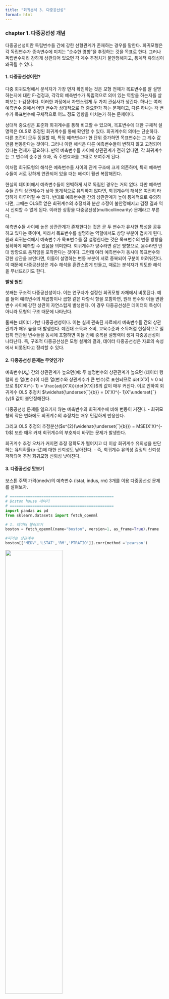 ```yaml
---
title: "회귀분석 3. 다중공선성"
format: html
---
```

### chapter 1. 다중공선성 개념 

다중공선성이란 독립변수들 간에 강한 선형관계가 존재하는 경우를 말한다.
회귀모형은 각 독립변수가 종속변수에 미치는 ["]{dir="rtl"}순수한 영향"을
추정하는 것을 목표로 한다. 그러나 독립변수끼리 강하게 상관되어 있으면 각
계수 추정치가 불안정해지고, 통계적 유의성이 왜곡될 수 있다.

####  1. 다중공선성이란? 

다중 회귀모형에서 분석자가 가장 먼저 확인하는 것은 모형 전체가
목표변수를 잘 설명하는지에 대한 F-검정과, 각각의 예측변수가 독립적으로
의미 있는 역할을 하는지를 살펴보는 t-검정이다. 이러한 과정에서
자연스럽게 두 가지 관심사가 생긴다. 하나는 여러 예측변수 중에서 어떤
변수가 상대적으로 더 중요한가 하는 문제이고, 다른 하나는 각 변수가
목표변수에 구체적으로 어느 정도 영향을 미치는가 하는 문제이다.

상대적 중요성은 표준화 회귀계수를 통해 비교할 수 있으며, 목표변수에 대한
구체적 설명력은 OLS로 추정된 회귀계수를 통해 확인할 수 있다. 회귀계수의
의미는 단순하다. 다른 조건이 모두 동일할 때, 특정 예측변수가 한 단위
증가하면 목표변수는 그 계수 값만큼 변동한다는 것이다. 그러나 이런 해석은
다른 예측변수들이 변하지 않고 고정되어 있다는 전제가 필요하다. 만약
예측변수들 사이에 상관관계가 전혀 없다면, 각 회귀계수는 그 변수의 순수한
효과, 즉 주변효과를 그대로 보여주게 된다.

이처럼 회귀모형의 해석은 예측변수들 사이의 관계 구조에 크게 의존하며,
특히 예측변수들이 서로 강하게 연관되어 있을 때는 해석이 훨씬 복잡해진다.

현실의 데이터에서 예측변수들이 완벽하게 서로 독립인 경우는 거의 없다.
다만 예측변수들 간의 상관계수가 낮아 통계적으로 유의하지 않다면,
회귀계수의 해석은 여전히 타당하게 이루어질 수 있다. 반대로 예측변수들
간의 상관관계가 높아 통계적으로 유의하다면, 그때는 OLS로 얻은 회귀계수의
추정치와 분산 추정이 불안정해지고 검정 결과 역시 신뢰할 수 없게 된다.
이러한 상황을 다중공선성(multicollinearity) 문제라고 부른다.

예측변수들 사이에 높은 상관관계가 존재한다는 것은 곧 두 변수가 유사한
특성을 공유하고 있다는 뜻이며, 따라서 목표변수를 설명하는 역할에서도
상당 부분이 겹치게 된다. 원래 회귀분석에서 예측변수가 목표변수를 잘
설명한다는 것은 목표변수의 변동 방향을 정확하게 예측할 수 있음을
의미한다. 회귀계수가 양수라면 같은 방향으로, 음수라면 반대 방향으로
움직임을 포착한다는 것이다. 그런데 여러 예측변수가 동시에 목표변수와
강한 상관을 보인다면, 이들이 설명하는 변동 부분이 서로 중복되어 구분이
어려워진다. 이 때문에 다중공선성은 계수 해석을 혼란스럽게 만들고, 때로는
분석자가 의도한 해석을 무너뜨리기도 한다.

**발생 원인**

첫째는 구조적 다중공선성이다. 이는 연구자가 설정한 회귀모형 자체에서
비롯된다. 예를 들어 예측변수의 제곱항이나 곱항 같은 다항식 항을
포함하면, 원래 변수와 이들 변환 변수 사이에 강한 상관이 자연스럽게
발생한다. 이 경우 다중공선성은 데이터의 특성이 아니라 모형의 구조 때문에
나타난다.

둘째는 데이터 기반 다중공선성이다. 이는 실제 관측된 자료에서 예측변수들
간의 상관관계가 매우 높을 때 발생한다. 예컨대 소득과 소비, 교육수준과
소득처럼 현실적으로 밀접히 연관된 변수들을 동시에 포함하면 이들 간에
중복된 설명력이 생겨 다중공선성이 나타난다. 즉, 구조적 다중공선성은 모형
설계의 결과, 데이터 다중공선성은 자료의 속성에서 비롯된다고 정리할 수
있다.

####  2. 다중공선성 문제는 무엇인가? 

예측변수($X_{k}$) 간의 상관관계가 높으면(예: 두 설명변수의 상관관계가
높으면 (데이터 행렬의 한 열(변수)이 다른 열(변수와 상관계수가 큰 변수)로
표현되므로 $det|X'X| \approx 0$ 되므로
$(X'X)^{- 1} = \frac{adj(X'X)}{det|X'X|}$의 값이 매우 커진다. 이로
인하여 회귀계수 OLS 추정치
$\widehat{\underset{¯}{b}} = (X'X)^{- 1}X'\underset{¯}{y}$ 값이
불안정해진다.

다중공선성 문제를 일으키지 않는 예측변수의 회귀계수에 비해 변동이
커진다. - 회귀모형의 작은 변화에도 회귀계수의 추정치는 매우 민감하게
반응한다.

그리고 OLS 추정의
추정분산($s^{2}(\widehat{\underset{¯}{b}}) = MSE(X'X)^{- 1}$) 또한 매우
커져 회귀계수의 부호까지 바뀌는 문제가 발생한다.

회귀계수 추정 오차가 커지면 추정 정확도가 떨어지고 더 이상 회귀계수
유의성을 판단하는 유의확률(p-값)에 대한 신뢰성도 낮아진다. - 즉,
회귀계수 유의성 검정의 신뢰성 저하되어 추정 회귀모형 신뢰성 낮아진다.

####  3. 다중공선성 맛보기 

보스톤 주택 가격(medv)의 예측변수 (lstat, indus, rm) 3개를 이용
다중공선성 문제를 살펴보자.

```python
# ==============================================
# Boston house 데이터
# ==============================================
import pandas as pd
from sklearn.datasets import fetch_openml

# 1. 데이터 불러오기
boston = fetch_openml(name="boston", version=1, as_frame=True).frame

#피어슨 상관계수
boston[['MEDV','LSTAT','RM','PTRATIO']].corr(method ='pearson')
```

![](images/다중공선성_상관계수.png){fig-align="center" width="60%"}

$medv = 34.6 - 0.95*lstat,R^{2} = 54.4\%$

먼저 lstat만 포함한 단순회귀모형에서는 회귀계수가 -0.95로 추정된다. 이는
저소득층 비율이 한 단위 증가할 때 주택가격이 평균적으로 약 0.95 단위
감소한다는 의미이며, 결정계수는 약 54.4%로 나타난다.

$medv = - 1.36 - 0.64*lstat + 5.09*rm,R^{2} = 63.9\%$

여기에 rm을 함께 넣으면 상황이 달라진다. lstat과 rm은 강한 상관관계를
갖는 변수인데, 두 변수를 동시에 포함하면 lstat의 회귀계수가 -0.64로 크게
줄어든다. 그 대신 rm의 회귀계수는 5.09로 추정되고, 결정계수는 63.9%로
상승한다. 즉, 두 변수가 설명하는 부분이 겹치면서 계수 값이 불안정해지고,
그 결과 단일변수 모형과 다변수 모형에서 해석이 달라지는 다중공선성의
전형적인 현상이 발생한다.

$medv = 34.9 - 0.903*lstat - 0.08*indus,R^{2} = 54.6\%$

반면 indus처럼 lstat과의 상관관계가 낮은 변수를 추가하면 다른 결과가
나온다. indus를 포함한 모형에서 lstat의 계수는 여전히 -0.9 수준으로 거의
변하지 않고, 결정계수 역시 54.6%로 단 0.2% 정도만 증가한다. 즉, 상관성이
낮은 변수를 추가하면 기존 변수의 계수에 큰 영향을 주지 않으며, 설명력도
크게 개선되지 않는다.

이 사례는 다중공선성이 주로 서로 상관관계가 큰 예측변수를 함께 투입할 때
발생한다는 점을 잘 보여준다. 목표변수를 설명하는 부분이 겹치기 때문에
회귀계수 값이 불안정해지고, 해석이 왜곡되거나 혼란스러워진다. 반대로
상관성이 낮은 변수를 포함할 때는 계수 해석이 비교적 안정적이다.

####  4. 다중공선성 문재 반드시 해결 해야 하나? 

다중공선성 문제가 발생했다고 해서 반드시 그것을 제거하거나 해결해야 하는
것은 아니다. 다중공선성이 존재해도 회귀모형의 전체 예측력이나 적합도에는
큰 문제가 없기 때문이다. 실제로 목표변수를 예측하는 데 초점을 맞춘다면,
다중공선성이 있더라도 모형의 예측 성능은 크게 저하되지 않는다.

문제는 주로 해석 단계에서 나타난다. 다중공선성이 심할 경우, 회귀계수의
표준오차가 커져서 유의성이 불명확해지고, 계수의 크기나 부호가 직관에
어긋나게 추정될 수 있다. 따라서 ["]{dir="rtl"}어떤 예측변수가 목표변수에
더 큰 영향을 미치는가?"와 같은 변수별 효과 해석이 중요한 연구에서는
다중공선성을 무시하기 어렵다.

다중공선성이 반드시 해결해야 할 문제는 아니다. 특히 회귀모형에
통제변수가 포함된 경우, 다중공선성이 통제변수들에서만 발생하고 연구자가
관심을 두는 실험변수(주효과 변수)에서는 발생하지 않는다면, 굳이
제거하거나 수정할 필요가 없다.

실제로 Applied Linear Statistical Models (4판, p.289)에서도 언급하듯이,
예측변수들 사이에 일정 수준의 상관이 존재한다고 해서 모형의 적합 자체가
저해되거나 새로운 관측값에 대한 예측이 무의미해지는 것은 아니다.
다중공선성은 주로 개별 회귀계수의 해석과 검정에 영향을 미칠 뿐, 평균
반응(mean response)이나 예측값(prediction)의 정확성에는 큰 타격을 주지
않는다.

따라서 연구 목적이 ["]{dir="rtl"}주요 실험변수의 효과 검정"이라면,
통제변수들 사이의 다중공선성은 크게 문제 되지 않는다. 오히려 통제변수의
역할은 실험변수의 효과를 명확히 드러내는 데 있으므로, 약간의 공선성을
이유로 불필요하게 제거한다면 모형 해석이 왜곡될 수 있다.

이는 Baron & Kenny(1986)가 조절변수(moderator)와 매개변수(mediator)
모형을 제시할 때도 중요한 함의로 다루어졌다. 통제변수나 매개·조절변수는
본래 주요 변수의 관계를 보다 정교하게 설명하기 위해 포함되는 것이며, 이
과정에서 일부 상관관계가 존재하더라도 반드시 제거해야 하는 것은 아니라는
것이다.

즉, 실험변수에서 다중공선성이 없다면 문제 삼지 않아도 되며, 통제변수
사이의 공선성은 분석 목적상 자연스럽게 허용될 수 있다는 점이 핵심이다.

**매개효과 Mediator**

![](images/매개효과.png){fig-align="center" width="60%"}


(순서1) $y = a + b_{11}X + e$ : $b_{11}$ 유의해야 한다.

(순서2) $Me = a + b_{21}X + e$ : $b_{21}$ 유의해야 한다.

(순서3) $y = a + b_{31}X + b_{32}Me + e$ : $b_{32}$ (매개효과) 유의하고
$b_{31}$은 $b_{11}$보다 절대값이 작아지거나 유의하지 않을 수 있음

**조절효과 Moderate**

![](images/조절효과.png){fig-align="center" width="60%"}

$y = a + b_{1}X + b_{2}MO + b_{3}X*MO + e$

$b_{3}$는 반드시 유의해야 한다.

### chapter 2. 다중공선성 진단 

####  1. 진단 도구 

##### \(1) 산점도_상관계수

다중공선성을 진단하는 가장 기본적인 출발점은 산점도 행렬과 상관계수
행렬이다. 회귀분석을 시작할 때, 먼저 산점도 행렬을 통해 종속변수와 각
설명변수의 관계를 시각적으로 살펴볼 수 있으며, 동시에 설명변수들 사이의
관계도 확인할 수 있다.

상관계수 행렬은 보다 정량적으로 설명변수들 간의 상관관계를 파악하게
해준다. 이를 통해 종속변수와 밀접한 관련이 있는 설명변수를 미리 선별할
수 있을 뿐만 아니라, 설명변수들 사이에 높은 상관이 존재한다면
다중공선성이 발생할 가능성을 사전에 진단할 수 있다.

이 방법은 직관적이고 계산이 간단하다는 장점이 있지만, 몇 가지 한계가
있다. 무엇보다 상관계수 행렬은 설명변수들 간의 쌍체(pairwise) 관계만
보여줄 뿐, 여러 변수들이 함께 작용하는 경우의 다중공선성을 직접
검정하지는 못한다. 또한 단순히 상관계수가 높다고 해서 반드시 심각한
다중공선성이 발생한다고 단정할 수 없고, 반대로 상관계수가 낮더라도
다중공선성이 존재할 수 있다.

따라서 산점도와 상관계수는 다중공선성을 ["]{dir="rtl"}예상하고 탐색하는
도구"일 뿐, 유의성 검정을 제공하지는 못한다는 점을 명확히 이해할 필요가
있다..

##### \(2) 분산팽창지수 Variance Inflation Index
$VIF_{k} = \frac{1}{1 - R_{k}^{2}}$

특정 예측변수를 목표변수로 하고 나머지 예측변수를 설명변수로 하여
회귀분석 한 후 결정계수를 구한다. 결정계수 $R_{k}^{2}$ 값이 크다는 것은
$X_{k}$가 다른 예측변수들에 의해 충분히 설명되고 있다는 것이고 이는 바로
다중공선성 문제가 발생할 수 있다는 증거이다. 만약 결정계수
$R^{2} = 0.9$이면 분산팽창지수 $VIF = 10$이다.

다수의 예측변수들에 의해 설명되는 정도를 나타내지만 상관계수와 같이 두
개의(쌍체) 예측변수에 의한 진단에는 적절하지 못하다. VIF 진단 기준값은
다음과 같이 상이하다.

- 10 이상(심각한 수준): (Hair, J. F. Jr., Anderson, R. E., Tatham, R. L.
  & Black, W. C. (1995). Multivariate Data Analysis (3rd ed). New York:
  Macmillan.)

- 5이상(문제로 간즈): Ringle, Christian M., Wende, Sven, & Becker,
  Jan-Michael. (2015).

- 빅데이터에서는 보수적 기준으로 2.5를 사용한다.

##### \(3) 상태지수 Condition Index $CI = \sqrt{\frac{\lambda_{max}}{\lambda_{k}}}$

예측변수의 공분산(상관계수)행렬을 이용하여 고유값 eigen
value($\lambda_{k}$) 를 구한다. 이에 대응하는 Norm 1인 고유벡터가 주성분
부하 loading 이다. 고유값은 원변수(설명변수)의 선 형결합에 의해 만들어진
주성분 변수의 원변수 변동에 대한 설명력이다. 그러므로 고유값가 크다는
것(상태지수 값이 큰 값) 주성분의 원 변수 변동에 설명력이 크다는 것을
의미한다.

고유벡터 내의 부하크기가 상대적으로 큰 변수들 간에는 상관관계가 높다는
것을 의미한다. 상태지수가 10이상(일반적으로 30이상)인 부하벡터에서
부하계수가 상대적으로 큰 변수들에 의해 다중공선성 문제가 발생한다고
진단할 수 있다.

##### \(4) 권장 진단 방법

다중공선성을 진단할 때는 우선 분산팽창지수(VIF)를 활용하는 것이
일반적이다. 실무적으로는 VIF \\geq 3을 기준으로 주의가 필요하다고 본다.
이때 단순히 모든 변수를 대상으로 일괄 판단하기보다는, 최종적으로
유의하다고 확인된 설명변수를 중심으로 검토하는 것이 바람직하다.

특히 최종 모형에서 추정된 회귀계수의 부호와, 해당 설명변수와 종속변수
간의 피어슨 상관계수 부호를 비교하는 것이 중요하다. 두 부호가
동일하다면, 비록 다중공선성이 존재한다고 하더라도 모형의 해석에 심각한
왜곡을 주지 않으므로 굳이 다중공선성을 해결할 필요가 없다.

  ----------------------- ----------------------- -----------------------
  구분                    반드시 해결해야 하는    해결하지 않아도 되는
                          경우                    경우

  연구 목적               각 설명변수의 개별 효과 예측력 확보가 주목적일
                          해석이 중요할 때        때
                          (정책·이론적 함의)      

  통계 지표               VIF 값이 매우 큼 (예:   VIF 값이 다소 높더라도
                          10 이상) / Condition    (3\~5 수준)
                          Index ≥ 30 이상         

  회귀계수                추정된 회귀계수의       회귀계수 부호와 피어슨
                          부호가 종속변수와       상관계수 부호가 동일할
                          설명변수 간 피어슨      때
                          상관계수 부호와         
                          불일치할 때             

  모형 안정성             표본을 바꿀 때 회귀계수 표본 변화에도
                          추정치가 크게 요동할 때 회귀계수가 크게 변하지
                                                  않을 때
  ----------------------- ----------------------- -----------------------

```python
# ==============================================
# Boston Housing: Multicollinearity Diagnostics (All predictors - "ZN" 제외 + Correlation)
# ==============================================
import numpy as np
import pandas as pd
import statsmodels.api as sm
from sklearn.datasets import fetch_openml
from statsmodels.stats.outliers_influence import variance_inflation_factor

# ------------------------------------------------
# 1) 데이터 로드
# ------------------------------------------------
boston = fetch_openml(name="boston", version=1, as_frame=True)
df = boston.frame.copy()

# 숫자형으로 변환
for c in df.columns:
    if df[c].dtype.name in ["object", "category"]:
        df[c] = pd.to_numeric(df[c].astype(str).str.strip(), errors="coerce")
df = df.dropna().reset_index(drop=True)

y = df["MEDV"]
X = df.drop(columns=["MEDV","ZN"])   # 모든 예측변수

print("전체 예측변수 목록:", list(X.columns))

# ------------------------------------------------
# 2) 상관계수 행렬
# ------------------------------------------------
print("\n[1] 상관계수 행렬 (medv 포함)")
corr = df.corr()
print(corr.round(3))

# ------------------------------------------------
# 3) VIF 계산
# ------------------------------------------------
def compute_vif(Xdf):
    X_ = sm.add_constant(Xdf)
    vif_list = []
    for i, col in enumerate(X_.columns):
        if col == "const":
            continue
        vif = variance_inflation_factor(X_.values, i)
        vif_list.append({"variable": col, "VIF": vif})
    return pd.DataFrame(vif_list).sort_values("VIF", ascending=False)

print("\n[2] VIF (모든 변수)")
vif_tbl = compute_vif(X)
print(vif_tbl.round(3))

# ------------------------------------------------
# 4) Condition Index (Belsley)
# ------------------------------------------------
def condition_index(Xdf):
    Z = (Xdf - Xdf.mean(axis=0)) / Xdf.std(axis=0, ddof=1)
    C = np.corrcoef(Z.values, rowvar=False)
    eigvals, eigvecs = np.linalg.eigh(C)
    lam_max = eigvals.max()
    ci = np.sqrt(lam_max / eigvals)
    Phi = eigvecs / np.sqrt(eigvals)[None, :]
    phi2 = Phi**2
    prop = phi2 / phi2.sum(axis=0, keepdims=True)
    ci_tbl = pd.DataFrame({
        "eigenvalue": eigvals,
        "condition_index": ci
    })
    prop_tbl = pd.DataFrame(
        prop,
        index=Xdf.columns,
        columns=[f"eig{k+1}" for k in range(len(eigvals))]
    )
    return ci_tbl.sort_values("condition_index", ascending=True), prop_tbl

ci_tbl, prop_tbl = condition_index(X)

print("\n[3] Condition Index")
print(ci_tbl.round(3))
print("\n[3-1] Variance-Decomposition Proportions")
print(prop_tbl.round(3))

# ------------------------------------------------
# 5) 전체 변수 포함 OLS 회귀 적합
# ------------------------------------------------
X_const = sm.add_constant(X)
ols_full = sm.OLS(y, X_const).fit()

print("\n[4] 전체 회귀 결과 요약")
print(ols_full.summary())

# ------------------------------------------------
# 6) 결론 요약
# ------------------------------------------------
print("\n[결론]")
print("- 상관계수 행렬로 변수 간 높은 pairwise 관계 확인.")
print("- VIF ≥ 5 (또는 10) → 다중공선성 문제 의심.")
print("- Condition Index ≥ 30 → 다중공선성 가능, ≥ 100 → 심각.")
print("- 회귀계수 부호와 단순 상관 부호가 다를 경우 해석 주의.")
```

전체 예측변수 목록: \[\'CRIM\', \'INDUS\', \'CHAS\', \'NOX\', \'RM\',
\'AGE\', \'DIS\', \'RAD\', \'TAX\', \'PTRATIO\', \'B\', \'LSTAT\'\]

\[1\] 상관계수 행렬 (medv 포함)

CRIM ZN INDUS CHAS NOX RM AGE DIS RAD TAX PTRATIO B LSTAT MEDV
<br>
CRIM 1.000 -0.200 0.407 -0.056 0.421 -0.219 0.353 -0.380 0.626 0.583 0.290 -0.385 0.456 -0.388
<br>
ZN -0.200 1.000 -0.534 -0.043 -0.517 0.312 -0.570 0.664 -0.312 -0.315 -0.392 0.176 -0.413 0.360
<br>
\(중략)
<br>
MEDV -0.388 0.360 -0.484 0.175 -0.427 0.695 -0.377 0.250 -0.382 -0.469 -0.508  0.333 -0.738  1.000


\[2\] VIF (모든 변수)

variable VIF
<br>
8 TAX 8.560
<br>
7 RAD 7.401
<br>
3 NOX 4.388
<br>
1 INDUS 3.946
<br>
6 DIS 3.314
<br>
5 AGE 3.056
<br>
11 LSTAT 2.933
<br>
4 RM 1.887
<br>
0 CRIM 1.779
<br>
9 PTRATIO 1.625
<br>
10 B 1.348
<br>
2 CHAS 1.074

\[3\] Condition Index

eigenvalue condition_index
<br>
11 5.769 1.000
<br>
10 1.367 2.054
<br>
9 1.143 2.246
<br>
8 0.855 2.598
<br>
7 0.772 2.734
<br>
6 0.602 3.094
<br>
5 0.490 3.432
<br>
4 0.330 4.179
<br>
3 0.239 4.915
<br>
2 0.197 5.408
<br>
1 0.170 5.827
<br>
0 0.066 9.362

\[3-1\] Variance-Decomposition Proportions

eig1 eig2 eig3 eig4 eig5 eig6 eig7 eig8 eig9 eig10 eig11 eig12
<br>
CRIM 0.002 0.006 0.018 0.013 0.099 0.206 0.407 0.031 0.002 0.109 0.035 0.072
<br>
INDUS 0.064 0.024 0.038 0.468 0.136 0.085 0.016 0.013 0.000 0.013 0.015 0.127
<br>
\(중략)
<br>
LSTAT 0.000 0.004 0.240 0.138 0.265 0.024 0.010 0.079 0.004 0.115 0.016 0.103

![](images/다중공선성_보스톤_진단결과.png){fig-align="center" width="80%"}

1\. 상관계수 행렬

- INDUS--NOX (0.764), RAD--TAX (0.910), NOX--DIS (-0.769) 같이 변수 간
  높은 상관이 존재합니다.

- LSTAT는 MEDV와 -0.738, RM은 MEDV와 0.695로 강한 상관 → 주택가격의 핵심
  설명변수임을 확인.

- 따라서, 일부 예측변수는 서로 매우 비슷한 정보를 담고 있음(중복
  설명력).

2\. VIF

- TAX(8.56), RAD(7.40) → 공선성 높은 변수 후보.

- NOX(4.39), INDUS(3.95), DIS(3.31), AGE(3.06)도 다소 높은 값.

- ["]{dir="rtl"}RAD--TAX"가 대표적 다중공선성 원인 쌍임을 알 수 있음.

3\. Condition Index

- 최대 Condition Index = 9.36, 기준선(30 이상)에는 미치지 않음.

- 즉, 심각한 다중공선성은 아님. 다만 분산분해비(Proportions)를 보면 특정
  고유성분에서 RAD, TAX, NOX 등이 같이 큰 값을 가짐 → 이 변수들이
  공선성에 기여.

- OLS 결과의 condition number = 1.51e+04는 수치적으로 큰 편이라,
  다중공선성 가능성을 경고. (표준화/스케일 차이의 영향도 일부 있음.)

4\. OLS 결과

- 모형 설명력: 결정계수 73.5%로 모든 예측변수는 주택가격 변동의 73.5%
  설명 → 상당히 높은 수준이다.

- 주요 유의 변수: RM(방 개수, 양수 효과), LSTAT(저소득층 비율, 음수
  효과), PTRATIO(학생-교사 비율, 음수 효과), NOX(대기오염도, 음수 효과),
  DIS(도심 접근성, 음수 효과), RAD, TAX, B, CHAS.

- 비유의 변수: INDUS, AGE → 높은 상관은 있지만 독립적으로 설명력 없음.
  이는 다른 변수들과 중복된 영향(공선성) 때문.

- RAD 예측변수는 목표변수와 음의 상관관계가 있는데 회귀계수는 양이므로
  RAD--TAX"가 대표적 다중공선성 원인 쌍임으로 보여주므로 TAX보다
  목표변수와 상관관계가 낮은 RAD 변수는 제외하는 것이 적절하다.

5\. 종합 결론

- 다중공선성 신호: RAD--TAX, INDUS--NOX--DIS--AGE. → 이들 변수는 서로
  강하게 연결되어 있어, 개별 해석은 조심해야 함.

- 해석 안정성: 주요 변수 RM(+), LSTAT(-), PTRATIO(-)는 상관계수 부호와
  회귀계수 부호가 일치 → 해석 신뢰 가능.

- RAD 변수를 제외하고, 예측변수의 유의성을 검증한 후 회귀진단을 실시하면
  된다.

- 예측 vs 해석: 전체 모형은 예측에는 강력하지만, 각 설명변수의 순수 효과
  해석은 일부 왜곡 가능성이 있음. 정책적 함의를 뽑아내려면 변수
  선택/차원축소(예: Ridge, PCA 회귀)가 바람직.

**6. 최종 회귀모형**

- (RM, "DIS","AGE")은 변수선택에서 제외

- RAD는 다중공선성 문제 발생으로 제외

```python
# ==============================================
# 최종 회귀모형 선택
# ==============================================

import pandas as pd
import numpy as np
import statsmodels.api as sm
from sklearn.datasets import fetch_openml

# --- 0) 데이터 로드 ---
boston = fetch_openml(name="boston", version=1, as_frame=True)
df = boston.frame.copy()

# 종속변수 / 설명변수
y = pd.to_numeric(df["MEDV"], errors="coerce")
X = df.drop(columns=["MEDV", "RM", "RAD","DIS","AGE"]).copy()
```

단계선택 방법: 결정계수 67.1%

![](images/보스톤_최종변수선택.png){fig-align="center" width="80%"}

- DIS: 목표변수와 상관계수 부호와 회귀계수 부호 상이 -\> 경고문에 다중
공선성 문제 발생 출력되었다.

- 다시 단계선택 방법을 적용한 결과 AGE 변수도 동일한 문제 발셍 -\>
경고문에 다중 공선성 문제 발생 출력되었다.

- 최종 모형: LSTAT, PTRATIO, CHAS 3개 예측변수만 사용되었다.

![](images/보스톤_최종변수선택02.png){fig-align="center" width="100%"}

### chapter 3. 다중공선성 해결방안 

구조적 다중공선성 문제 해결 - 예측변수 centering (중심화) - 다항식
모형(예측변수의 제곱항, 세제곱항)에 적합

- 표준화는 데이터의 평균과 표준편차를 활용하여 단위를 없앤 개념이다. $z_{i} = \frac{x_{i} - {\overline{x}}_{i}}{s(x_{i})}$

- 중심화는 데이터의 평균을 0으로 이동한 개념임, 산포는 동일하게 유지된다. $c_{i} = x_{i} - {\overline{x}}_{i}$

**문제변수 제거**

- 다중공선성 문제가 되는 설명변수를 제외한다.

- 여러개가 존재하는 경우 목표변수와 상관관계가 낮은 예측변수를 제외한다.

####  1. 주성분분석 

주성분분석(PCA)은 여러 개의 상관된 변수들을, 서로 상관이 없는 새로운
변수들(주성분, principal components)로 변환하는 차원 축소 방법이다. 각
주성분은 원래 변수들의 선형결합으로 만들어지며, 첫 번째 주성분은 데이터
변동성을 가장 크게 설명하고, 두 번째 주성분은 그 다음으로 큰 변동성을
설명하되 첫 번째 주성분과 직교(orthogonal)하도록 구성된다.

즉, PCA의 목적은 복잡하게 얽힌 변수들의 중복된 정보를 제거하고, 데이터의
주요한 구조를 단순화하는 데 있다. 주성분분석은 단순히 데이터 요약 방법이
아니라, 다중공선성 문제를 해결할 수 있는 강력한 도구이다. 원래 변수들
간의 상관관계를 제거하고 새로운 직교 좌표축을 제공하기 때문에, 예측력을
유지하면서 회귀계수의 안정성을 높여준다. 다만, 주성분의 해석이
직관적이지 않다는 점을 감안하여, 예측이 목적일 때 특히 효과적이고,
해석이 목적일 때는 신중하게 적용해야 한다.

다중공선성은 예측변수들 간의 높은 상관관계에서 발생한다. 여러 변수가
서로 비슷한 정보를 담고 있기 때문에, 회귀분석에서 회귀계수가
불안정해지고 표준오차가 커지는 문제가 생긴다.

PCA를 적용하면 원래 상관관계가 높던 변수들을 서로 독립적인 주성분으로
변환할 수 있다. 이렇게 하면 회귀모형에 투입되는 설명변수들 사이의
공선성이 사라지고, 안정된 계수 추정이 가능해진다.

**해결 방안으로서 PCA의 활용**

- PCA를 통해 얻은 주성분들을 새로운 설명변수로 사용하여 회귀분석을
  수행한다.

- 주성분들은 서로 독립적이므로 다중공선성 문제가 해소된다.

- 다만, 주성분은 원래 변수의 해석이 쉽지 않다는 단점이 있다.

**차원 축소 효과**

- 설명력이 낮은 주성분을 제외하고 상위 몇 개의 주성분만 사용하면,
  변동성을 유지하면서 불필요한 잡음과 다중공선성을 동시에 줄일 수 있다.

- 예를 들어, 원래 10개 변수로 구성된 데이터라도 상위 34개의 주성분으로
  전체 변동성의 8090%를 설명할 수 있다면, 훨씬 단순하고 안정적인 모형을
  얻을 수 있다.

```python
# ==============================================
# PCA (주성분분석) + Principal Component Regression
# ==============================================
import numpy as np
import pandas as pd
from sklearn.datasets import fetch_openml
from sklearn.preprocessing import StandardScaler
from sklearn.decomposition import PCA
import statsmodels.api as sm

# ------------------------------------------------
# 1) 데이터 로드
# ------------------------------------------------
boston = fetch_openml(name="boston", version=1, as_frame=True)
df = boston.frame.copy()

# 숫자형 변환
for c in df.columns:
    if df[c].dtype.name in ["object", "category"]:
        df[c] = pd.to_numeric(df[c].astype(str).str.strip(), errors="coerce")
df = df.dropna().reset_index(drop=True)

y = df["MEDV"]
X = df.drop(columns=["MEDV","ZN"])

print("예측변수 목록:", list(X.columns))

# ------------------------------------------------
# 2) 표준화
# ------------------------------------------------
scaler = StandardScaler()
X_scaled = scaler.fit_transform(X)

# ------------------------------------------------
# 3) PCA 적합
# ------------------------------------------------
pca = PCA()
X_pca = pca.fit_transform(X_scaled)

# 설명된 분산 비율 (각 주성분 기여도)
explained_var = pca.explained_variance_ratio_
print("\n[1] 각 주성분 설명 분산 비율")
print(np.round(explained_var, 3))

print("\n[2] 누적 설명력")
print(np.round(np.cumsum(explained_var), 3))

# ------------------------------------------------
# 4) 주성분 부하량 (loadings)
# ------------------------------------------------
loadings = pd.DataFrame(
    pca.components_.T,
    index=X.columns,
    columns=[f"PC{i+1}" for i in range(len(X.columns))]
)
print("\n[3] 주성분 부하량 (원 변수 → 주성분 기여도)")
print(loadings.round(3))

# ------------------------------------------------
# 5) 주성분 점수 DataFrame
# ------------------------------------------------
pc_scores = pd.DataFrame(X_pca, columns=[f"PC{i+1}" for i in range(len(X.columns))])
print("\n[4] 주성분 점수 DataFrame (앞부분)")
print(pc_scores.head())

# ------------------------------------------------
# 6) PCR (주성분 회귀 예시: 상위 k개 주성분만 사용)
# ------------------------------------------------
k = 5   # 상위 5개 주성분만 사용
X_pc = sm.add_constant(pc_scores.iloc[:, :k])
pcr_model = sm.OLS(y, X_pc).fit()

print(f"\n[5] PCR 결과 (상위 {k}개 주성분 사용)")
print(pcr_model.summary())
```

예측변수 목록: \[\'CRIM\', \'INDUS\', \'CHAS\', \'NOX\', \'RM\',
\'AGE\', \'DIS\', \'RAD\', \'TAX\', \'PTRATIO\', \'B\', \'LSTAT\'\]

\[1\] 각 주성분 설명 분산 비율

\[0.481 0.114 0.095 0.071 0.064 0.05 0.041 0.028 0.02 0.016 0.014
0.005\]

\[2\] 누적 설명력

\[0.481 0.595 0.69 0.761 0.825 0.876 0.916 0.944 0.964 0.98 0.995 1. \]

\[3\] 주성분 부하량 (원 변수 → 주성분 기여도)

PC1 PC2 PC3 PC4 PC5 PC6 PC7 PC8 PC9 PC10 PC11 PC12
<br>
CRIM 0.268 -0.186 0.330 0.046 -0.177 0.638 0.454 -0.315 0.114 0.135 0.075 0.041
<br>
INDUS 0.356 0.124 -0.114 0.009 0.112 -0.128 -0.292 -0.369 0.684 0.196 -0.154 -0.254
<br>
\(중략)
<br>
LSTAT 0.321 -0.127 -0.339 -0.062 -0.281 0.102 0.155 0.515 0.371 -0.490 0.067 0.018

\[4\] 주성분 점수 DataFrame (앞부분)

PC1 PC2 PC3 PC4 PC5 PC6 PC7 PC8 PC9 PC10 PC11 PC12
<br>
0 -2.100508 0.794845 0.098831 -0.978169 -0.095970 0.507272 -0.023877 -0.043068 -0.750781 0.223956 0.029284 0.362596
<br>
1 -1.649298 0.094635 -0.483831 -0.397519 0.141078 -0.028798 0.605383 0.183476 -0.022345 0.529996 -0.219936 -0.128753
<br>
2 -2.280518 0.345673 0.555412 -0.384408 0.592043 -0.231237 0.497210 -0.166574 0.223905 0.313149 0.045882 -0.085665
<br>
3 -2.826744 -0.361504 0.637358 0.061903 0.436344 -0.235396 0.502932 -0.070508 -0.213217 0.249970 0.429724 -0.080312
<br>
4 -2.669692 -0.242109 0.591630 -0.035176 0.478284 -0.226862 0.723477 0.269469 -0.043381 0.212839 0.408998 -0.076439

![](images/다중공선성_주성분분석.png){fig-align="center" width="100%"}

1\. PC1 (분산 비율 48.1%)

- CRIM(+), INDUS(+), NOX(+), AGE(+), TAX(+), LSTAT(+) vs RM(-), DIS(-),
B(-)

- 해석: 도시집중·노후·환경악화 축 → 범죄율, 공업비율, 공해, 노후주택, 세금, 저소득층 비율이 높고, 방
개수·쾌적성은 낮은 방향

- 이름 제안: ["]{dir="rtl"}도시 낙후·환경 악화 요인"

2\. PC2 (11.4%)

- CHAS(+), RM(+), AGE(+), NOX(+), vs PTRATIO(-), DIS(-)

- 해석: 강변·주거환경·교육조건 축 → 찰스강 인접, 방 개수와 노후도, 환경이 관련되며, 학급당
학생수(PTRATIO)와 도심거리(DIS)는 반대

- 이름 제안: ["]{dir="rtl"}강변 주거환경·교육 조건 요인"

3\. PC3 (9.5%)

- RM(+), RAD(+), TAX(+), CRIM(+), vs B(-), LSTAT(-)

- 해석: 주거규모·교통·재정 축 → 방이 많고 교통 접근성(RAD, TAX)과 범죄율이 높을수록, 흑인비율(B)과
저소득층 비율(LSTAT)은 반대

- 이름 제안: ["]{dir="rtl"}주거규모·교통 재정 요인"

4\. PC4 (7.1%)

- CHAS(+), PTRATIO(+), B(+), INDUS(+), 일부 환경 변수와 약한 관련

- 해석: 특수 입지·교육 인프라 축 → 찰스강 인접, 교육 환경, 일부 산업 비율 등이 섞여 있는 보조 요인

- 이름 제안: ["]{dir="rtl"}입지·교육 보조 요인"

5\. PC5 (6.4%)

- B(+), RM(+), PTRATIO(+), 일부 LSTAT(-)

- 해석: 주택 품질·사회구성 축 → 흑인비율, 방 개수, 학급당 학생 수와 연관 → 주거 품질과 사회적 요인이
혼합

- 이름 제안: ["]{dir="rtl"}주택 품질·사회구성 요인"

####  2. 능형 회귀분석 Ridge Regression 

다중공선성은 회귀계수의 추정오차를 증가시키므로 불편성(OLS는 불편
추정량이다)을 포기하는 대신 MSE(Mean Square of Error 평균오차자승합)를
최소화 하는 편기(biased) 추정량을 구하는 추정 방법을 사용함으로써
다중공성선 문제를 해결하는데 이를 능형 회귀분석((Ridge Regression)이라
한다.

- 편기 추정량
  $\widehat{{\underset{¯}{b}}_{*}} = (X'X + \lambda I)X'\underset{¯}{y}$의
  $MSE(\widehat{{\underset{¯}{b}}_{*}}) = E(\widehat{{\underset{¯}{b}}_{*}} - \underset{¯}{b})^{2}$를
  최소화 하는 $0 < \lambda$를 구하면 이를 능형 추정량이라 한다.
  $c = 0$이면 OLS 추정값이다.

- 상수 $c$와 VIF 산점도를 이용하여 각 예측변수의 추정 회귀계수 값이
  안정화 되는 $c$값을 최적값으로 설정한다. 다소 주관적이다.

- Ridge 회귀는회귀계수 해석"보다는 ["]{dir="rtl"}예측 안정성 향상에 초점을 두므로 OLS처럼 ["]{dir="rtl"}이 변수가 유의하다/아니다"를 말하기 위해 쓰는 기법은 아니다.

```python
# ==============================================
# 능형 Regression
# ==============================================
import numpy as np
import pandas as pd
from sklearn.datasets import fetch_openml
from sklearn.preprocessing import StandardScaler
from sklearn.linear_model import RidgeCV
from sklearn.pipeline import Pipeline
from sklearn.metrics import mean_squared_error
from sklearn.model_selection import KFold

# 데이터
boston = fetch_openml(name="boston", version=1, as_frame=True)
df = boston.frame.dropna().reset_index(drop=True)
y = df["MEDV"]
X = df.drop(columns=["MEDV","ZN"])

# 후보 λ (alpha)들
alphas = np.logspace(-3, 3, 100)

# 파이프라인: 표준화 + RidgeCV(K-fold)
pipe = Pipeline([
    ("scaler", StandardScaler()),
    ("ridge", RidgeCV(alphas=alphas, cv=KFold(n_splits=10, shuffle=True, random_state=42),
                      scoring="neg_mean_squared_error"))
])

pipe.fit(X, y)
best_alpha = pipe.named_steps["ridge"].alpha_
coefs = pipe.named_steps["ridge"].coef_

print("✅ 최적 λ(alpha):", best_alpha)
print("✅ 회귀계수:", pd.Series(coefs, index=X.columns).sort_values(key=abs, ascending=False))
```

최적 λ(alpha): 4.9770235643321135

추정회귀 계수: 
<br>
LSTAT -3.625057
<br>
RM 2.852304
<br>
DIS -2.451308
<br>
PTRATIO -2.298852
<br>
RAD 2.188506
<br>
NOX -1.981206
<br>
TAX -1.381737
<br>
B 0.855040
<br>
CRIM -0.815508
<br>
CHAS 0.704650
<br>
AGE -0.152481
<br>
INDUS -0.094937
